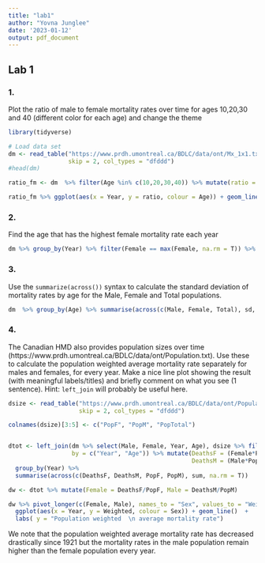 ```yaml
---
title: "lab1"
author: "Yovna Junglee"
date: '2023-01-12'
output: pdf_document
---
```


## Lab 1


### 1.

Plot the ratio of male to female mortality rates over time for ages 10,20,30 and 40 (different color for each age) and change the theme


```r

library(tidyverse)

# Load data set
dm <- read_table("https://www.prdh.umontreal.ca/BDLC/data/ont/Mx_1x1.txt",
                 skip = 2, col_types = "dfddd")
#head(dm)

ratio_fm <- dm  %>% filter(Age %in% c(10,20,30,40)) %>% mutate(ratio = Male/Female)

ratio_fm %>% ggplot(aes(x = Year, y = ratio, colour = Age)) + geom_line() + theme_bw()
```





### 2.

Find the age that has the highest female mortality rate each year


```r
dm %>% group_by(Year) %>% filter(Female == max(Female, na.rm = T)) %>% select(Year, Age)
```



### 3.

Use the `summarize(across())` syntax to calculate the standard deviation of mortality rates by age for the Male, Female and Total populations.


```r
dm  %>% group_by(Age) %>% summarise(across(c(Male, Female, Total), sd, na.rm = T)) 

```



### 4.

The Canadian HMD also provides population sizes over time (https://www.prdh.umontreal.ca/BDLC/data/ont/Population.txt). Use these to calculate the population weighted average mortality rate separately for males and females, for every year. Make a nice line plot showing the result (with meaningful labels/titles) and briefly comment on what you see (1 sentence). Hint: `left_join` will probably be useful here.



```r
dsize <- read_table("https://www.prdh.umontreal.ca/BDLC/data/ont/Population.txt", 
                    skip = 2, col_types = "dfddd")

colnames(dsize)[3:5] <- c("PopF", "PopM", "PopTotal")


dtot <- left_join(dm %>% select(Male, Female, Year, Age), dsize %>% filter(Year!=2020), 
                  by = c("Year", "Age")) %>% mutate(DeathsF = (Female*PopF), 
                                                    DeathsM = (Male*PopM)) %>% 
  group_by(Year) %>% 
  summarise(across(c(DeathsF, DeathsM, PopF, PopM), sum, na.rm = T))

dw <- dtot %>% mutate(Female = DeathsF/PopF, Male = DeathsM/PopM)

dw %>% pivot_longer(c(Female, Male), names_to = "Sex", values_to = "Weighted")  %>% 
  ggplot(aes(x = Year, y = Weighted, colour = Sex)) + geom_line()  +
  labs( y = "Population weighted  \n average mortality rate")


```

We note that the population weighted average mortality rate has decreased drastically since 1921 but the mortality rates in the male population remain higher than the female population every year. 


